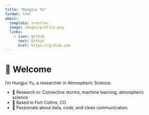 ```yaml
---
title: "Hungjui Yu"
format: html
about:
  template: trestles
  image: images/profile.png
  links:
    - icon: github
      text: Github
      href: https://github.com
---
```


# 👋 Welcome

I'm Hungjui Yu, a researcher in Atmospheric Science.

- 🔬 Research in: Convective storms, machine learning, atmospheric science
- 📍 Based in Fort Collins, CO
- 🧠 Passionate about data, code, and clean communication.

<!-- See [About](about.qmd) for more. -->
